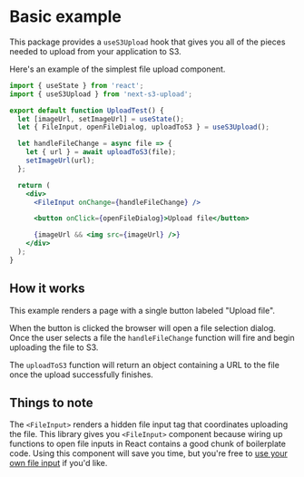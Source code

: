 # Basic example

This package provides a `useS3Upload` hook that gives you all of the pieces needed to upload from your application to S3.

Here's an example of the simplest file upload component.

```jsx
import { useState } from 'react';
import { useS3Upload } from 'next-s3-upload';

export default function UploadTest() {
  let [imageUrl, setImageUrl] = useState();
  let { FileInput, openFileDialog, uploadToS3 } = useS3Upload();

  let handleFileChange = async file => {
    let { url } = await uploadToS3(file);
    setImageUrl(url);
  };

  return (
    <div>
      <FileInput onChange={handleFileChange} />

      <button onClick={openFileDialog}>Upload file</button>

      {imageUrl && <img src={imageUrl} />}
    </div>
  );
}
```

## How it works

This example renders a page with a single button labeled "Upload file".

When the button is clicked the browser will open a file selection dialog. Once the user selects a file the `handleFileChange` function will fire and begin uploading the file to S3.

The `uploadToS3` function will return an object containing a URL to the file once the upload successfully finishes.

## Things to note

The `<FileInput>` renders a hidden file input tag that coordinates uploading the file. This library gives you `<FileInput>` component because wiring up functions to open file inputs in React contains a good chunk of boilerplate code. Using this component will save you time, but you're free to [use your own file input](/custom-file-input) if you'd like.
